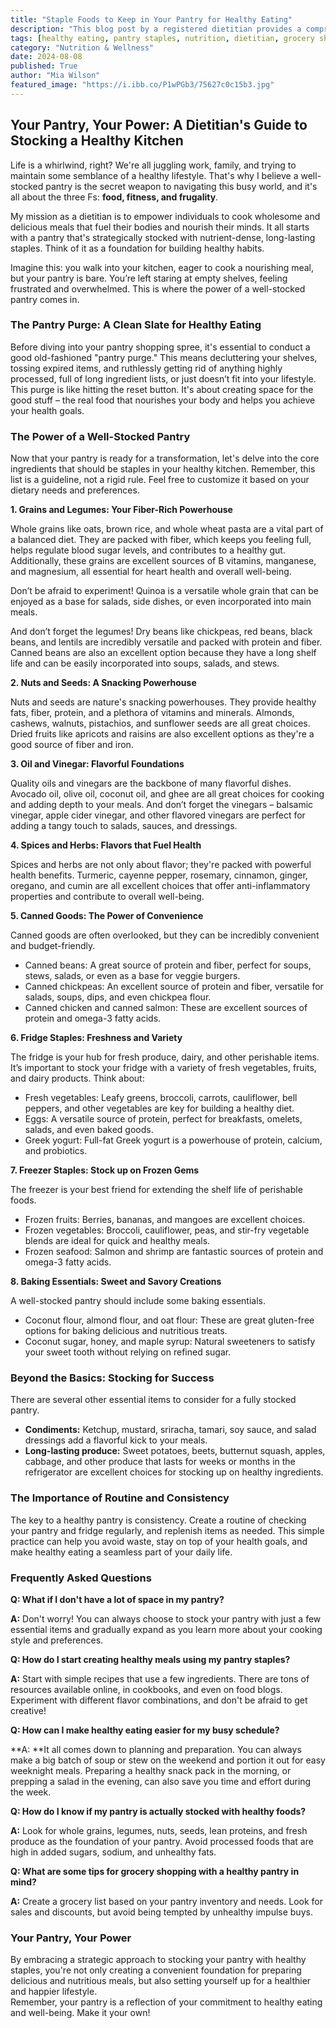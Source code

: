 ```yaml
---
title: "Staple Foods to Keep in Your Pantry for Healthy Eating"
description: "This blog post by a registered dietitian provides a comprehensive guide to stocking your pantry with healthy, affordable, and versatile ingredients that make healthy eating easier and more enjoyable. Discover the power of a well-stocked pantry for fueling your body and nourishing your mind."
tags: [healthy eating, pantry staples, nutrition, dietitian, grocery shopping, healthy recipes, whole foods, food storage, meal planning, budget-friendly]
category: "Nutrition & Wellness"
date: 2024-08-08
published: True
author: "Mia Wilson"
featured_image: "https://i.ibb.co/P1wPGb3/75627c0c15b3.jpg"
---
```


## Your Pantry, Your Power:  A Dietitian's Guide to Stocking a Healthy Kitchen

Life is a whirlwind, right?  We're all juggling work, family, and trying to maintain some semblance of a healthy lifestyle.  That's why I believe a well-stocked pantry is the secret weapon to navigating this busy world, and it's all about the three Fs: **food, fitness, and frugality**. 

My mission as a dietitian is to empower individuals to cook wholesome and delicious meals that fuel their bodies and nourish their minds. It all starts with a pantry that's strategically stocked with nutrient-dense, long-lasting staples.  Think of it as a foundation for building healthy habits. 

Imagine this: you walk into your kitchen, eager to cook a nourishing meal, but your pantry is bare. You’re left staring at empty shelves, feeling frustrated and overwhelmed. This is where the power of a well-stocked pantry comes in. 

### The Pantry Purge:  A Clean Slate for Healthy Eating 

Before diving into your pantry shopping spree, it's essential to conduct a good old-fashioned "pantry purge."  This means decluttering your shelves, tossing expired items, and ruthlessly getting rid of anything highly processed, full of long ingredient lists, or just doesn’t fit into your lifestyle. This purge is like hitting the reset button. It's about creating space for the good stuff – the real food that nourishes your body and helps you achieve your health goals. 

### The Power of a  Well-Stocked Pantry

Now that your pantry is ready for a transformation, let's delve into the core ingredients that should be staples in your healthy kitchen. Remember, this list is a guideline, not a rigid rule. Feel free to customize it based on your dietary needs and preferences. 

**1. Grains and Legumes: Your Fiber-Rich Powerhouse** 

Whole grains like oats, brown rice, and whole wheat pasta are a vital part of a balanced diet. They are packed with fiber, which keeps you feeling full, helps regulate blood sugar levels, and contributes to a healthy gut.  Additionally, these grains are excellent sources of B vitamins, manganese, and magnesium, all essential for heart health and overall well-being.  

Don’t be afraid to experiment!  Quinoa is a versatile whole grain that can be enjoyed as a base for salads, side dishes, or even incorporated into main meals. 

And don’t forget the legumes!  Dry beans like chickpeas, red beans, black beans, and lentils are incredibly versatile and packed with protein and fiber. Canned beans are also an excellent option because they have a long shelf life and can be easily incorporated into soups, salads, and stews. 

**2. Nuts and Seeds:  A Snacking Powerhouse**

Nuts and seeds are nature's snacking powerhouses. They provide healthy fats, fiber, protein, and a plethora of vitamins and minerals.  Almonds, cashews, walnuts, pistachios, and sunflower seeds are all great choices.  Dried fruits like apricots and raisins are also excellent options as they're a good source of fiber and iron.  

**3.  Oil and Vinegar:  Flavorful Foundations**

Quality oils and vinegars are the backbone of many flavorful dishes.  Avocado oil, olive oil, coconut oil, and ghee are all great choices for cooking and adding depth to your meals.  And don’t forget the vinegars – balsamic vinegar, apple cider vinegar, and other flavored vinegars are perfect for adding a tangy touch to salads, sauces, and dressings.

**4. Spices and Herbs:  Flavors that Fuel Health**

Spices and herbs are not only about flavor; they're packed with powerful health benefits.  Turmeric, cayenne pepper, rosemary, cinnamon, ginger, oregano, and cumin are all excellent choices that offer anti-inflammatory properties and contribute to overall well-being.  

**5. Canned Goods: The Power of Convenience**

Canned goods are often overlooked, but they can be incredibly convenient and budget-friendly.  

- Canned beans: A great source of protein and fiber,  perfect for soups, stews, salads, or even as a base for veggie burgers.
- Canned chickpeas:  An excellent source of protein and fiber, versatile for salads, soups, dips, and even chickpea flour.
- Canned chicken and canned salmon:  These are excellent sources of protein and omega-3 fatty acids.  

**6.  Fridge Staples:  Freshness and Variety**

The fridge is your hub for fresh produce, dairy, and other perishable items. It’s important to stock your fridge with a variety of fresh vegetables, fruits, and dairy products.  Think about: 

- Fresh vegetables:   Leafy greens, broccoli, carrots, cauliflower, bell peppers, and other vegetables are key for building a healthy diet.
- Eggs:  A versatile source of protein, perfect for breakfasts, omelets, salads, and even baked goods.  
- Greek yogurt:  Full-fat Greek yogurt is a powerhouse of protein, calcium, and probiotics.  

**7. Freezer Staples:  Stock up on Frozen Gems**

The freezer is your best friend for extending the shelf life of perishable foods.  

- Frozen fruits: Berries, bananas, and mangoes are excellent choices.
- Frozen vegetables:  Broccoli, cauliflower, peas, and stir-fry vegetable blends are ideal for quick and healthy meals.
- Frozen seafood: Salmon and shrimp are fantastic sources of protein and omega-3 fatty acids.

**8.  Baking Essentials:  Sweet and Savory Creations**

A well-stocked pantry should include some baking essentials.

- Coconut flour, almond flour, and oat flour:  These are great gluten-free options for baking delicious and nutritious treats. 
-  Coconut sugar, honey, and maple syrup:  Natural sweeteners to satisfy your sweet tooth without relying on refined sugar.

###  Beyond the Basics:  Stocking for Success

There are several other essential items to consider for a fully stocked pantry.  

-  **Condiments:** Ketchup, mustard, sriracha, tamari, soy sauce, and salad dressings add a flavorful kick to your meals.
-  **Long-lasting produce:**  Sweet potatoes, beets, butternut squash, apples, cabbage, and other produce that lasts for weeks or months in the refrigerator are excellent choices for stocking up on healthy ingredients.

###  The Importance of Routine and Consistency

The key to a healthy pantry is consistency.  Create a routine of checking your pantry and fridge regularly, and replenish items as needed. This simple practice can help you avoid waste, stay on top of your health goals, and make healthy eating a seamless part of your daily life.

### Frequently Asked Questions

**Q: What if I don't have a lot of space in my pantry?**

**A:**  Don't worry!  You can always choose to stock your pantry with just a few essential items and gradually expand as you learn more about your cooking style and preferences.  

**Q:  How do I start creating healthy meals using my pantry staples?**

**A:**  Start with simple recipes that use a few ingredients.  There are tons of resources available online, in cookbooks, and even on food blogs.  Experiment with different flavor combinations, and don't be afraid to get creative!

**Q: How can I make healthy eating easier for my busy schedule?**

**A:  **It all comes down to planning and preparation.  You can always make a big batch of soup or stew on the weekend and portion it out for easy weeknight meals.  Preparing a healthy snack pack in the morning, or prepping a salad in the evening, can also save you time and effort during the week.

**Q: How do I know if my pantry is actually stocked with healthy foods?** 

**A:**  Look for whole grains, legumes, nuts, seeds, lean proteins, and fresh produce as the foundation of your pantry.  Avoid processed foods that are high in added sugars, sodium, and unhealthy fats. 

**Q: What are some tips for grocery shopping with a healthy pantry in mind?**

**A:**  Create a grocery list based on your pantry inventory and needs.  Look for sales and discounts, but avoid being tempted by unhealthy impulse buys.  

###  Your Pantry, Your Power

By embracing a strategic approach to stocking your pantry with healthy staples, you're not only creating a convenient foundation for preparing delicious and nutritious meals, but also setting yourself up for a healthier and happier lifestyle.  
  Remember, your pantry is a reflection of your commitment to healthy eating and well-being. Make it your own!  
